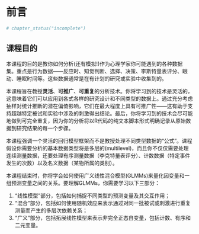 # 前言

```r
# chapter_status("incomplete")
```

## 课程目的

本课程的目的是教你如何分析(还有模拟!)作为心理学家你可能遇到的各种数据集。重点是行为数据------反应时、知觉判断、选择、决策、李斯特量表评分、眼动、睡眠时间等。这些数据通常是在有计划的研究或实验中收集到的。

本课程旨在教授**灵活**、**可推广**、**可重复**的分析技术。你将学习到的技术是灵活的，这意味着它们可以应用到各式各样的研究设计和不同类型的数据上。通过充分考虑抽样对统计推断的潜在偏倚影响，它们在最大程度上具有可推广性------这有助于支持超越特定被试和实验中涉及的刺激得出结论。最后，你将学习到的技术会尽可能地做到可完全重复，因为你的分析将以R代码的纯文本脚本形式明确记录从原始数据到研究结果的每一个步骤。

本课程强调一个灵活的回归模型框架而不是教授处理不同类型数据的“公式”。课程假设你需要分析的基本数据类型将是多层的(multilevel)，而且你不仅仅需要处理连续测量数据，还要处理有序测量数据（李克特量表评分）、计数数据（特定事件发生的次数）以及名义数据（某物所属的类别）。

本课程结束时，你将学会如何使用广义线性混合模型(GLMMs)来量化因变量和一组预测变量之间的关系。要理解GLMMs，你需要学习以下三部分：

1. “线性模型”部分，包括如何捕捉不同类型的预测变量及其交互作用；
2. “混合”部分，包括如何使用随机效应来表示通过对同一批被试或刺激进行重复测量而产生的多层次依赖关系；
3. “广义”部分，包括拓展线性模型来表示非完全正态自变量，包括计数、有序和二元变量。
